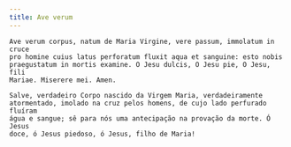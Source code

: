 ```yaml
---
title: Ave verum
---
```


<div class="side-by-side not-content">

    Ave verum corpus, natum de Maria Virgine, vere passum, immolatum in cruce
    pro homine cuius latus perforatum fluxit aqua et sanguine: esto nobis
    praegustatum in mortis examine. O Jesu dulcis, O Jesu pie, O Jesu, fili
    Mariae. Miserere mei. Amen.

    Salve, verdadeiro Corpo nascido da Virgem Maria, verdadeiramente
    atormentado, imolado na cruz pelos homens, de cujo lado perfurado fluíram
    água e sangue; sê para nós uma antecipação na provação da morte. Ó Jesus
    doce, ó Jesus piedoso, ó Jesus, filho de Maria!

</div>
